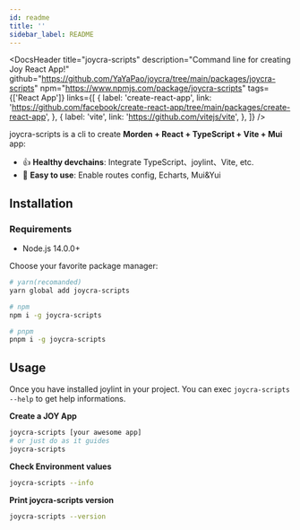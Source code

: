 ```yaml
---
id: readme
title: ''
sidebar_label: README
---
```



<DocsHeader
  title="joycra-scripts"
  description="Command line for creating Joy React App!"
  github="https://github.com/YaYaPao/joycra/tree/main/packages/joycra-scripts"
  npm="https://www.npmjs.com/package/joycra-scripts"
  tags={['React App']}
  links={[
    {
      label: 'create-react-app',
      link: 'https://github.com/facebook/create-react-app/tree/main/packages/create-react-app',
    },
    {
      label: 'vite',
      link: 'https://github.com/vitejs/vite',
    },
  ]}
/>

<!-- -->

joycra-scripts is a cli to create **Morden + React + TypeScript + Vite + Mui** app:
- 👍 **Healthy devchains**: Integrate TypeScript、joylint、Vite, etc.
- 🥰 **Easy to use**: Enable routes config, Echarts, Mui&Yui

## Installation

### Requirements

- Node.js 14.0.0+

Choose your favorite package manager:

```bash
# yarn(recomanded)
yarn global add joycra-scripts

# npm
npm i -g joycra-scripts

# pnpm
pnpm i -g joycra-scripts
```

## Usage

Once you have installed joylint in your project. You can exec `joycra-scripts --help` to get help informations.

**Create a JOY App**

```bash
joycra-scripts [your awesome app]
# or just do as it guides
joycra-scripts
```

**Check Environment values**

```bash
joycra-scripts --info
```

**Print joycra-scripts version**

```bash
joycra-scripts --version
```
